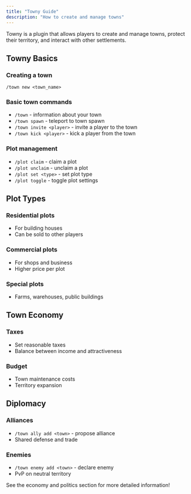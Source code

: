 ```yaml
---
title: "Towny Guide"
description: "How to create and manage towns"
---
```


Towny is a plugin that allows players to create and manage towns, protect their territory, and interact with other settlements.

## Towny Basics

### Creating a town
```
/town new <town_name>
```

### Basic town commands
- `/town` - information about your town
- `/town spawn` - teleport to town spawn
- `/town invite <player>` - invite a player to the town
- `/town kick <player>` - kick a player from the town

### Plot management
- `/plot claim` - claim a plot
- `/plot unclaim` - unclaim a plot
- `/plot set <type>` - set plot type
- `/plot toggle` - toggle plot settings

## Plot Types

### Residential plots
- For building houses
- Can be sold to other players

### Commercial plots
- For shops and business
- Higher price per plot

### Special plots
- Farms, warehouses, public buildings

## Town Economy

### Taxes
- Set reasonable taxes
- Balance between income and attractiveness

### Budget
- Town maintenance costs
- Territory expansion

## Diplomacy

### Alliances
- `/town ally add <town>` - propose alliance
- Shared defense and trade

### Enemies
- `/town enemy add <town>` - declare enemy
- PvP on neutral territory

See the economy and politics section for more detailed information!